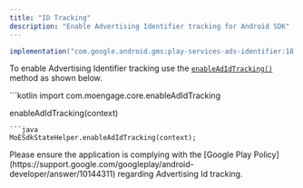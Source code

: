 ```yaml
---
title: "ID Tracking"
description: "Enable Advertising Identifier tracking for Android SDK"
---
```


```gradle
implementation("com.google.android.gms:play-services-ads-identifier:18.0.1")
```

To enable Advertising Identifier tracking use the [`enableAdIdTracking()`](https://moengage.github.io/android-api-reference/core/com.moengage.core/android-jvm/enable-ad-id-tracking.html) method as shown below.

<CodeGroup>
```kotlin
import com.moengage.core.enableAdIdTracking

enableAdIdTracking(context)
```
```java
MoESdkStateHelper.enableAdIdTracking(context);
```
</CodeGroup>

<Info>
Please ensure the application is complying with the [Google Play Policy](https://support.google.com/googleplay/android-developer/answer/10144311) regarding Advertising Id tracking.
</Info>
